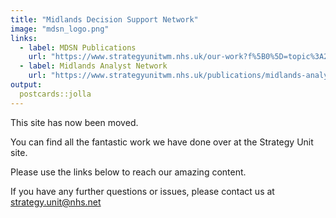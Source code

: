 ```yaml
---
title: "Midlands Decision Support Network"
image: "mdsn_logo.png"
links:
  - label: MDSN Publications
    url: "https://www.strategyunitwm.nhs.uk/our-work?f%5B0%5D=topic%3A297"
  - label: Midlands Analyst Network
    url: "https://www.strategyunitwm.nhs.uk/publications/midlands-analyst-network-and-huddles"
output:
  postcards::jolla
---
```

 
This site has now been moved. 

You can find all the fantastic work we have done over at the Strategy Unit site. 

Please use the links below to reach our amazing content. 

If you have any further questions or issues, please contact us at [strategy.unit@nhs.net](mailto:strategy.unit@nhs.net)